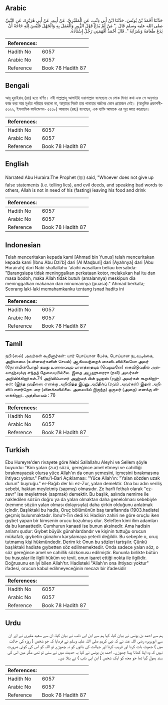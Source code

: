 ## Arabic


<div dir="rtl" lang="ar" style={{fontSize:'larger',backgroundColor:'#f8f9fa',padding:20}}>
حَدَّثَنَا أَحْمَدُ بْنُ يُونُسَ، حَدَّثَنَا ابْنُ أَبِي ذِئْبٍ، عَنِ الْمَقْبُرِيِّ، عَنْ أَبِيهِ، عَنْ أَبِي هُرَيْرَةَ، عَنِ النَّبِيِّ صلى الله عليه وسلم قَالَ ‏ "‏ مَنْ لَمْ يَدَعْ قَوْلَ الزُّورِ وَالْعَمَلَ بِهِ وَالْجَهْلَ فَلَيْسَ لِلَّهِ حَاجَةٌ أَنْ يَدَعَ طَعَامَهُ وَشَرَابَهُ ‏"‏‏.‏ قَالَ أَحْمَدُ أَفْهَمَنِي رَجُلٌ إِسْنَادَهُ‏.‏
</div>
<div style={{backgroundColor:'#f8f9fa',padding:20, marginBottom: 10}}><table> <thead> <tr> <th>References:</th> <th></th> </tr> </thead> <tbody><tr><td>Hadith No</td><td>6057</td></tr><tr><td>Arabic No</td><td>6057</td></tr><tr><td>Reference</td><td>Book 78 Hadith 87</td></tr></tbody></table></div>

## Bengali


<div dir="ltr" lang="bn" style={{fontSize:'larger',backgroundColor:'#f8f9fa',padding:20}}>
আবূ হুরাইরাহ্ (রাঃ) হতে বর্ণিত। নবী সাল্লাল্লাহু আলাইহি ওয়াসাল্লাম বলেছেনঃ যে লোক মিথ্যা কথা এবং সে অনুসারে কাজ করা আর মূর্খতা পরিহার করলো না, আল্লাহর নিকট তার পানাহার বর্জনের কোন প্রয়োজন নেই। (আধুনিক প্রকাশনী- ৫৬২২, ইসলামিক ফাউন্ডেশন- ৫৫১৮) আহমাদ (রহঃ) বলেছেন, এক ব্যক্তি আমাকে এর সূত্র জ্ঞাত করেছেন।
</div>
<div style={{backgroundColor:'#f8f9fa',padding:20, marginBottom: 10}}><table> <thead> <tr> <th>References:</th> <th></th> </tr> </thead> <tbody><tr><td>Hadith No</td><td>6057</td></tr><tr><td>Arabic No</td><td>6057</td></tr><tr><td>Reference</td><td>Book 78 Hadith 87</td></tr></tbody></table></div>

## English


<div dir="ltr" lang="en" style={{fontSize:'larger',backgroundColor:'#f8f9fa',padding:20}}>
Narrated Abu Huraira:The Prophet (ﷺ) said, "Whoever does not give up false statements (i.e. telling lies), and evil deeds, and speaking bad words to others, Allah is not in need of his (fasting) leaving his food and drink
</div>
<div style={{backgroundColor:'#f8f9fa',padding:20, marginBottom: 10}}><table> <thead> <tr> <th>References:</th> <th></th> </tr> </thead> <tbody><tr><td>Hadith No</td><td>6057</td></tr><tr><td>Arabic No</td><td>6057</td></tr><tr><td>Reference</td><td>Book 78 Hadith 87</td></tr></tbody></table></div>

## Indonesian


<div dir="ltr" lang="id" style={{fontSize:'larger',backgroundColor:'#f8f9fa',padding:20}}>
Telah menceritakan kepada kami [Ahmad bin Yunus] telah menceritakan kepada kami [Ibnu Abu Dzi'b] dari [Al Maqburi] dari [Ayahnya] dari [Abu Hurairah] dari Nabi shallallahu 'alaihi wasallam beliau bersabda: "Barangsiapa tidak meninggalkan perkataan kotor, melakukan hal itu dan masa bodoh, maka Allah tidak butuh (amalannya) meskipun dia meninggalkan makanan dan minumannya (puasa)." Ahmad berkata; Seorang laki-laki memahamkanku tentang isnad hadits ini
</div>
<div style={{backgroundColor:'#f8f9fa',padding:20, marginBottom: 10}}><table> <thead> <tr> <th>References:</th> <th></th> </tr> </thead> <tbody><tr><td>Hadith No</td><td>6057</td></tr><tr><td>Arabic No</td><td>6057</td></tr><tr><td>Reference</td><td>Book 78 Hadith 87</td></tr></tbody></table></div>

## Tamil


<div dir="ltr" lang="ta" style={{fontSize:'larger',backgroundColor:'#f8f9fa',padding:20}}>
நபி (ஸல்) அவர்கள் கூறினார்கள்: யார் பொய்யான பேச்சு, பொய்யான நடவடிக்கை, அறியாமை (உள்ளவர்களின் செயல்) ஆகியவற்றைக் கைவிடவில்லையோ அவர் (நோன்பின்போது) தமது உணவையும் பானத்தையும் (வெறுமனே) கைவிடுவதில் அல்லாஹ்வுக்கு எந்தத் தேவையுமில்லை. இதை அபூஹுரைரா (ரலி) அவர்கள் அறிவிக்கிறார்கள்.74 அறிவிப்பாளர் அஹ்மத் பின் யூனுஸ் (ரஹ்) அவர்கள் கூறுகிறார்கள்: (இந்த ஹதீஸை எனக்கு அறிவித்த இப்னு அபீதிஃப் (ரஹ்) அவர்கள்) இதன் அறிவிப்பாளர்தொடரை (விளக்கவில்லை. அவையில் இருந்த) ஒருவர் (அதை) எனக்கு விளக்கினார். அத்தியாயம் : 78
</div>
<div style={{backgroundColor:'#f8f9fa',padding:20, marginBottom: 10}}><table> <thead> <tr> <th>References:</th> <th></th> </tr> </thead> <tbody><tr><td>Hadith No</td><td>6057</td></tr><tr><td>Arabic No</td><td>6057</td></tr><tr><td>Reference</td><td>Book 78 Hadith 87</td></tr></tbody></table></div>

## Turkish


<div dir="ltr" lang="tr" style={{fontSize:'larger',backgroundColor:'#f8f9fa',padding:20}}>
Ebu Hureyre'den rivayete göre Nebi Sallallahu Aleyhi ve Sellem şöyle buyurdu: "Kim yalan (zur) sözü, gereğince amel etmeyi ve cahilliği bırakmayacak olursa yüce Allah'ın da onun yemesini, içmesini bırakmasına ihtiyacı yoktur." Fethu'l-Bari Açıklaması: "Yüce Allah'ın: "Yalan sözden uzak durun" buyruğu." er-Rağıb der ki: ez-Zur, yalan demektir. Ona bu adın veriliş sebebi, haktan meyletmiş (sapmış) olmasıdır. Ze harfi fethalı olarak "ez-zevr" ise meyletmek (sapmak) demektir. Bu başlık, aslında nemime ile nakledilen sözün doğru ya da yalan olmaktan daha genelolması sebebiyle (nemıme sözün yalan olması dolayısıyla) daha çirkin olduğunu anlatmak içindir. Başlıktaki bu hadis, Oruç bölümünün baş taraflarında (1903.hadiste) geçmiş bulunmaktadır. İbnu't-Tın dedi ki: Hadisin zahiri ne göre oruçlu iken gıybet yapan bir kimsenin orucu bozulmuş olur. Seleften kimi ilim adamları da bu kanaattedir. Cumhurun kanaati ise bunun aksinedir. Ama hadisin anlamı şudur: Gıybet büyük günahlardandır ve kişinin tuttuğu orucun mükafatı, gıybetin günahını karşılamaya yeterli değildir. Bu sebeple o, oruç tutmamış kişi hükmündedir. Derim ki: Onun bu sözleri tartışılır. Çünkü başlıktaki hadiste gıybetten söz edilmemektedir. Onda sadece yalan söz, o söz gereğince amel ve cahillik sözkonusu edilmiştir. Bununla birlikte bütün bu hususlar ile ilgili hüküm ve tevil, onun işaret ettiği nokta ile ilgilidir. Doğrusunu en iyi bilen Allah'tır. Hadisteki "Allah'ın ona ihtiyacı yoktur" ifadesi, orucun kabul edilmeyeceğinin mecazı bir ifadesidir
</div>
<div style={{backgroundColor:'#f8f9fa',padding:20, marginBottom: 10}}><table> <thead> <tr> <th>References:</th> <th></th> </tr> </thead> <tbody><tr><td>Hadith No</td><td>6057</td></tr><tr><td>Arabic No</td><td>6057</td></tr><tr><td>Reference</td><td>Book 78 Hadith 87</td></tr></tbody></table></div>

## Urdu


<div dir="rtl" lang="ur" style={{fontSize:'larger',backgroundColor:'#f8f9fa',padding:20}}>
ہم سے احمد بن یونس نے بیان کیا، کہا ہم سے ابن ابی ذئب نے بیان کیا، ان سے سعید مقبری نے اور ان سے ابوہریرہ رضی اللہ عنہ نے کہ نبی کریم صلی اللہ علیہ وسلم نے فرمایا کہ جو شخص ( روزہ کی حالت میں ) جھوٹ بات کرنا اور فریب کرنا اور جہالت کی باتوں کو نہ چھوڑے تو اللہ کو اس کی کوئی ضرورت نہیں کہ وہ اپنا کھانا پینا چھوڑے۔ احمد بن یونس نے کہا یہ حدیث میں نے سنی تو تھی مگر میں اس کی سند بھول گیا تھا جو مجھ کو ایک شخص ( ابن ابی ذئب ) نے بتلا دی۔
</div>
<div style={{backgroundColor:'#f8f9fa',padding:20, marginBottom: 10}}><table> <thead> <tr> <th>References:</th> <th></th> </tr> </thead> <tbody><tr><td>Hadith No</td><td>6057</td></tr><tr><td>Arabic No</td><td>6057</td></tr><tr><td>Reference</td><td>Book 78 Hadith 87</td></tr></tbody></table></div>